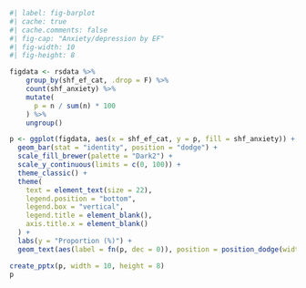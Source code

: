 
```r
#| label: fig-barplot
#| cache: true
#| cache.comments: false
#| fig-cap: "Anxiety/depression by EF"
#| fig-width: 10
#| fig-height: 8

figdata <- rsdata %>%
    group_by(shf_ef_cat, .drop = F) %>%
    count(shf_anxiety) %>%
    mutate(
      p = n / sum(n) * 100
    ) %>%
    ungroup()

p <- ggplot(figdata, aes(x = shf_ef_cat, y = p, fill = shf_anxiety)) +
  geom_bar(stat = "identity", position = "dodge") +
  scale_fill_brewer(palette = "Dark2") +
  scale_y_continuous(limits = c(0, 100)) +
  theme_classic() +
  theme(
    text = element_text(size = 22),
    legend.position = "bottom",
    legend.box = "vertical",
    legend.title = element_blank(),
    axis.title.x = element_blank()
  ) +
  labs(y = "Proportion (%)") +
  geom_text(aes(label = fn(p, dec = 0)), position = position_dodge(width = 0.9), vjust = -0.25, size = 8)

create_pptx(p, width = 10, height = 8)
p
```
